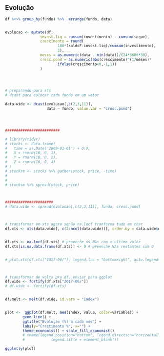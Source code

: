 <br>

## Evolução 


```r

df %<>% group_by(fundo) %>%  arrange(fundo, data)


evolucao <- mutate(df,
                invest.liq = cumsum(investimento) - cumsum(saque),
                crescimento = round(
                        100*(saldoF-invest.liq)/cumsum(investimento),
                        2),
                meses = as.numeric(data - min(data))/(24*3600*30),
                cresc.pond = as.numeric(abs(crescimento)^(1/meses)*
                        ifelse(crescimento<0,-1,1))
                )
                



# preparando para xts
# dcast para colocar cada fundo em um vetor

data.wide <- dcast(evolucao[,c(2,3,11)], 
                   data ~ fundo, value.var = "cresc.pond")




#########################

# library(tidyr)
# stocks <- data.frame(
#   time = as.Date('2009-01-01') + 0:9,
#   X = rnorm(10, 0, 1),
#   Y = rnorm(10, 0, 2),
#   Z = rnorm(10, 0, 4)
# )
# stocksm <- stocks %>% gather(stock, price, -time)
# 
# 
# stocksm %>% spread(stock, price)



######################
# data.wide <- spread(evolucao[,c(2,3,11)], fundo, cresc.pond)



# transformar em xts agora senão na.locf tranforma tudo em char
df.xts <- xts(data.wide[, c(2:ncol(data.wide))], order.by = data.wide$data)


df.xts <- na.locf(df.xts) # preenche os NAs com o último valor
df.xts[is.na.data.frame(df.xts)] <- 0 # preenche NAs restantes com 0


# plot.xts(df.xts["2017-06/"], legend.loc = "bottomright", auto.legend=TRUE)



# transformar de volta pra df, enviar para ggplot
df.wide <- fortify(df.xts["2017-06/"])
# df.wide <- fortify(df.xts)


df.melt <- melt(df.wide, id.vars = "Index")


plot <-  ggplot(df.melt, aes(Index, value, color=variable)) + 
        geom_line() + 
        ggtitle("Evolução (%) a cada mês") +
        labs(y="Crestimento %", x="") + 
        theme_economist() + scale_fill_economist()
        # theme(legend.position="bottom", legend.direction="horizontal",
        #            legend.title = element_blank()) 

ggplotly(plot)




    







```

